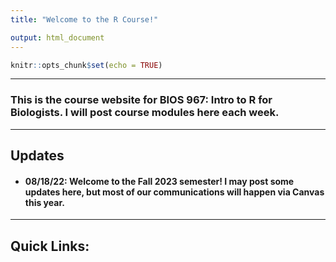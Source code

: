 ```yaml
---
title: "Welcome to the R Course!"

output: html_document
---
```


```r
knitr::opts_chunk$set(echo = TRUE)
```


---

### This is the course website for **BIOS 967: Intro to R for Biologists**. I will post course modules here each week.

---

## Updates

* #### 08/18/22: Welcome to the Fall 2023 semester! I may post some updates here, but most of our communications will happen via Canvas this year. 


---

## Quick Links:

